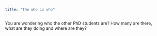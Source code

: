 ```yaml
---
title: "The who is who"
---
```


You are wondering who the other PhD students are? How many are there, what are they doing and where are they?
